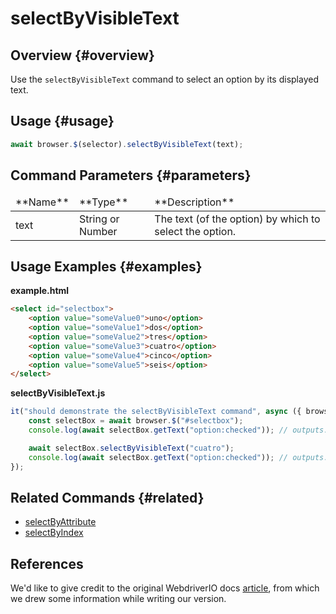 # selectByVisibleText

## Overview {#overview}

Use the `selectByVisibleText` command to select an option by its displayed text.

## Usage {#usage}

```javascript
await browser.$(selector).selectByVisibleText(text);
```

## Command Parameters {#parameters}

<table>
<thead>
<tr><td>**Name**</td><td>**Type**</td><td>**Description**</td></tr>
</thead>
<tbody>
<tr><td>text</td><td>String or Number</td><td>The text (of the option) by which to select the option.</td></tr>

</tbody>
</table>

## Usage Examples {#examples}

**example.html**

```html
<select id="selectbox">
    <option value="someValue0">uno</option>
    <option value="someValue1">dos</option>
    <option value="someValue2">tres</option>
    <option value="someValue3">cuatro</option>
    <option value="someValue4">cinco</option>
    <option value="someValue5">seis</option>
</select>
```

**selectByVisibleText.js**

```javascript
it("should demonstrate the selectByVisibleText command", async ({ browser }) => {
    const selectBox = await browser.$("#selectbox");
    console.log(await selectBox.getText("option:checked")); // outputs: "uno"

    await selectBox.selectByVisibleText("cuatro");
    console.log(await selectBox.getText("option:checked")); // outputs: "cuatro"
});
```

## Related Commands {#related}

-   [selectByAttribute](../selectByAttribute)
-   [selectByIndex](../selectByIndex)

## References

We'd like to give credit to the original WebdriverIO docs [article](https://webdriver.io/docs/api/element/selectByVisibleText), from which we drew some information while writing our version.
